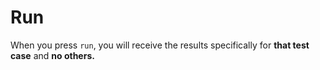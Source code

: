 # Run

When you press `run`, you will receive the results specifically for **that test case** and **no others.**